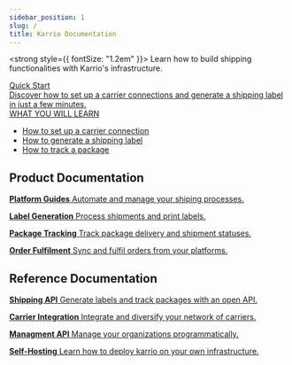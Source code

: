 ```yaml
---
sidebar_position: 1
slug: /
title: Karrio Documentation
---
```



<strong style={{ fontSize: "1.2em" }}>
  Learn how to build shipping functionalities with Karrio's infrastructure.
</strong>

<div id="tailwind">
  <div className="grid grid-cols-1 lg:grid-cols-1">
    <a
      className={
        "group rounded-lg border border-opacity-50 p-10 mt-10 hover:shadow no-underline"
      }
      style={{ color: "var(--ifm-font-color-base)" }}
      href="/quick-start"
    >
      <div className="flex justify-between mb-2">
        <div
          className="text-base font-bold "
          style={{
            display: "block",
            color: "var(--ifm-link-color)",
            fontSize: "1.2rem",
            fontWeight: "var(--ifm-heading-font-weight)",
            lineHeight: "var(--ifm-heading-line-height)",
            margin:
              "var(--ifm-heading-margin-top) 0 var(--ifm-heading-margin-bottom) 0",
          }}
        >
          Quick Start
        </div>
      </div>
      <div className="my-4 text-slate-400 font-semibold">
        Discover how to set up a carrier connections and generate a shipping
        label in just a few minutes.
      </div>
      <div className="text-slate-300 text-sm mb-2 font-semibold">
        WHAT YOU WILL LEARN
      </div>
      <div className="text-slate-300">
        <ul className="list-disc list-inside">
          <li>How to set up a carrier connection</li>
          <li>How to generate a shipping label</li>
          <li>How to track a package</li>
        </ul>
      </div>
    </a>
  </div>
</div>

## Product Documentation

<CardGrid>

[**Platform Guides** Automate and manage your shiping processes.](/product)

[**Label Generation** Process shipments and print labels.](/product/shipments)

[**Package Tracking** Track package delivery and shipment statuses.](/product/trackers)

[**Order Fulfilment** Sync and fulfil orders from your platforms.](/product/orders)

</CardGrid>

## Reference Documentation

<CardGrid>

[**Shipping API** Generate labels and track packages with an open API.](/reference)

[**Carrier Integration** Integrate and diversify your network of carriers.](/carriers)

[**Managment API** Manage your organizations programmatically.](/management)

[**Self-Hosting** Learn how to deploy karrio on your own infrastructure.](/guides/self-hosting)

</CardGrid>
